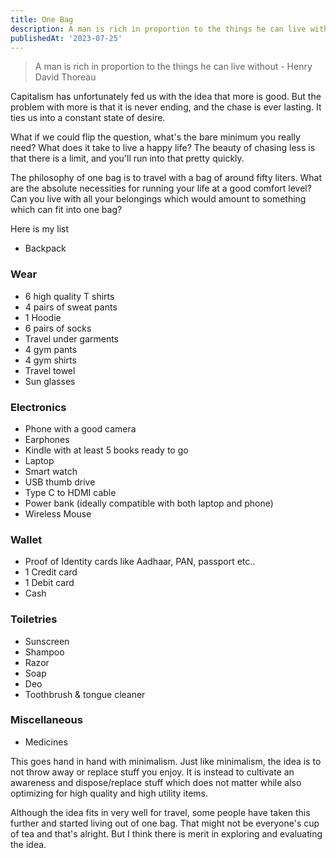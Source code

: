 ```yaml
---
title: One Bag
description: A man is rich in proportion to the things he can live without - Henry David Thoreau
publishedAt: '2023-07-25'
---
```


> A man is rich in proportion to the things he can live without - Henry David Thoreau

Capitalism has unfortunately fed us with the idea that more is good. But the problem with more is that it is never ending, and the chase is ever lasting. It ties us into a constant state of desire.

What if we could flip the question, what's the bare minimum you really need? What does it take to live a happy life? The beauty of chasing less is that there is a limit, and you'll run into that pretty quickly.

The philosophy of one bag is to travel with a bag of around fifty liters. What are the absolute necessities for running your life at a good comfort level? Can you live with all your belongings which would amount to something which can fit into one bag?

Here is my list

- Backpack

### Wear

- 6 high quality T shirts
- 4 pairs of sweat pants
- 1 Hoodie
- 6 pairs of socks
- Travel under garments
- 4 gym pants
- 4 gym shirts
- Travel towel
- Sun glasses

### Electronics

- Phone with a good camera
- Earphones
- Kindle with at least 5 books ready to go
- Laptop
- Smart watch
- USB thumb drive
- Type C to HDMI cable
- Power bank (ideally compatible with both laptop and phone)
- Wireless Mouse

### Wallet

- Proof of Identity cards like Aadhaar, PAN, passport etc..
- 1 Credit card
- 1 Debit card
- Cash

### Toiletries

- Sunscreen
- Shampoo
- Razor
- Soap
- Deo
- Toothbrush & tongue cleaner

### Miscellaneous

- Medicines

This goes hand in hand with minimalism. Just like minimalism, the idea is to not throw away or replace stuff you enjoy. It is instead to cultivate an awareness and dispose/replace stuff which does not matter while also optimizing for high quality and high utility items.

Although the idea fits in very well for travel, some people have taken this further and started living out of one bag. That might not be everyone's cup of tea and that's alright. But I think there is merit in exploring and evaluating the idea.